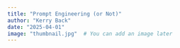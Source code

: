 ```yaml
---
title: "Prompt Engineering (or Not)"
author: "Kerry Back"
date: "2025-04-01"
image: "thumbnail.jpg"  # You can add an image later
---
```

